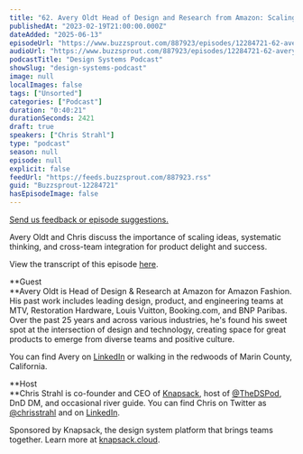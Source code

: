 ```yaml
---
title: "62. Avery Oldt Head of Design and Research from Amazon: Scaling ideas to systems"
publishedAt: "2023-02-19T21:00:00.000Z"
dateAdded: "2025-06-13"
episodeUrl: "https://www.buzzsprout.com/887923/episodes/12284721-62-avery-oldt-head-of-design-and-research-from-amazon-scaling-ideas-to-systems.mp3"
audioUrl: "https://www.buzzsprout.com/887923/episodes/12284721-62-avery-oldt-head-of-design-and-research-from-amazon-scaling-ideas-to-systems.mp3"
podcastTitle: "Design Systems Podcast"
showSlug: "design-systems-podcast"
image: null
localImages: false
tags: ["Unsorted"]
categories: ["Podcast"]
duration: "0:40:21"
durationSeconds: 2421
draft: true
speakers: ["Chris Strahl"]
type: "podcast"
season: null
episode: null
explicit: false
feedUrl: "https://feeds.buzzsprout.com/887923.rss"
guid: "Buzzsprout-12284721"
hasEpisodeImage: false
---
```

[Send us feedback or episode suggestions.](https://www.buzzsprout.com/twilio/text_messages/887923/open_sms)

Avery Oldt and Chris discuss the importance of scaling ideas, systematic thinking, and cross-team integration for product delight and success.  
  
View the transcript of this episode [here](https://docs.google.com/document/d/1o79ugcNNSAMMKPr-xo74yBiSoKZ4Xwrc/edit).  
  
**Guest  
**Avery Oldt is Head of Design & Research at Amazon for Amazon Fashion. His past work includes leading design, product, and engineering teams at MTV, Restoration Hardware, Louis Vuitton, Booking.com, and BNP Paribas. Over the past 25 years and across various industries, he's found his sweet spot at the intersection of design and technology, creating space for great products to emerge from diverse teams and positive culture.  
  
You can find Avery on [LinkedIn](https://www.linkedin.com/in/averyoldt/) or walking in the redwoods of Marin County, California. 

**Host  
**Chris Strahl is co-founder and CEO of [Knapsack](https://www.knapsack.cloud/), host of [@TheDSPod](https://twitter.com/thedspod), DnD DM, and occasional river guide. You can find Chris on Twitter as [@chrisstrahl](https://twitter.com/chrisstrahl) and on [LinkedIn](https://www.linkedin.com/in/chrisstrahl/).  
  
Sponsored by Knapsack, the design system platform that brings teams together. Learn more at [knapsack.cloud](https://www.knapsack.cloud/?utm_source=podcast).
